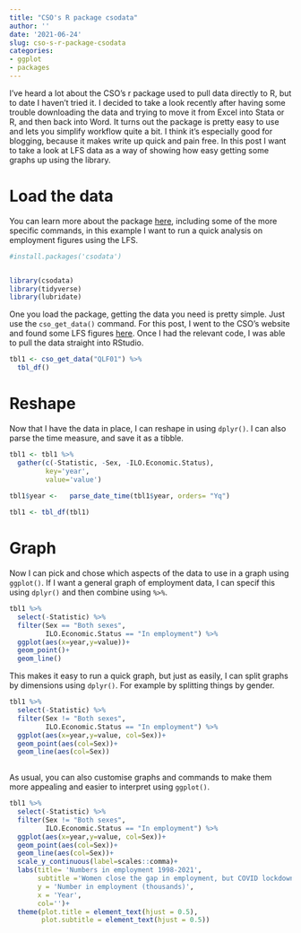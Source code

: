 ```yaml
---
title: "CSO's R package csodata"
author: ''
date: '2021-06-24'
slug: cso-s-r-package-csodata
categories:
- ggplot
- packages
---
```



I've heard a lot about the CSO's r package used to pull data directly to R, but to date I haven't tried it.
I decided to take a look recently after having some trouble downloading the data and trying to move it from Excel into Stata or R, and then back into Word. 
It turns out the package is pretty easy to use and lets you simplify workflow quite a bit. 
I think it's especially good for blogging, because it makes write up quick and pain free. 
In this post I want to take a look at LFS data as a way of showing how easy getting some graphs up using the library.

# Load the data

You can learn more about the package [here](https://cran.r-project.org/web/packages/csodata/csodata.pdf), including some of the more specific commands, in this example I want to run a quick analysis on employment figures using the LFS.

```r
#install.packages('csodata')


library(csodata)
library(tidyverse)
library(lubridate)


```

One you load the package, getting the data you need is pretty simple. Just use the `cso_get_data()` command.
For this post, I went to the CSO's website and found some LFS figures [here](https://data.cso.ie/table/QLF01).
Once I had the relevant code, I was able to pull the data straight into RStudio.


```r
tbl1 <- cso_get_data("QLF01") %>% 
  tbl_df()

```



# Reshape

Now that I have the data in place, I can reshape in using `dplyr()`. 
I can also  parse the time measure, and save it as a tibble.

```r
tbl1 <- tbl1 %>% 
  gather(c(-Statistic, -Sex, -ILO.Economic.Status),
         key='year',
         value='value')  
 
tbl1$year <-   parse_date_time(tbl1$year, orders= "Yq")

tbl1 <- tbl_df(tbl1) 
```


# Graph

Now I can pick and chose which aspects of the data to use in a graph using `ggplot()`.
If I want a general graph of employment data, I can specif this using `dplyr()` and then combine using ` %>% `.

```r
tbl1 %>% 
  select(-Statistic) %>% 
  filter(Sex == "Both sexes",
         ILO.Economic.Status == "In employment") %>% 
  ggplot(aes(x=year,y=value))+
  geom_point()+
  geom_line()


```

This makes it easy to run a quick graph, but just as easily, I can split graphs by dimensions using `dplyr()`.
For example by splitting things by gender.

```r
tbl1 %>% 
  select(-Statistic) %>% 
  filter(Sex != "Both sexes",
         ILO.Economic.Status == "In employment") %>% 
  ggplot(aes(x=year,y=value, col=Sex))+
  geom_point(aes(col=Sex))+
  geom_line(aes(col=Sex))
 
```

As usual, you can also customise graphs and commands to make them more appealing and easier to interpret using `ggplot()`.


```r
tbl1 %>% 
  select(-Statistic) %>% 
  filter(Sex != "Both sexes",
         ILO.Economic.Status == "In employment") %>% 
  ggplot(aes(x=year,y=value, col=Sex))+
  geom_point(aes(col=Sex))+
  geom_line(aes(col=Sex))+
  scale_y_continuous(label=scales::comma)+
  labs(title= 'Numbers in employment 1998-2021',
       subtitle ='Women close the gap in employment, but COVID lockdown challenges progress made',
       y = 'Number in employment (thousands)',
       x = 'Year',
       col='')+
  theme(plot.title = element_text(hjust = 0.5),
        plot.subtitle = element_text(hjust = 0.5))
```

